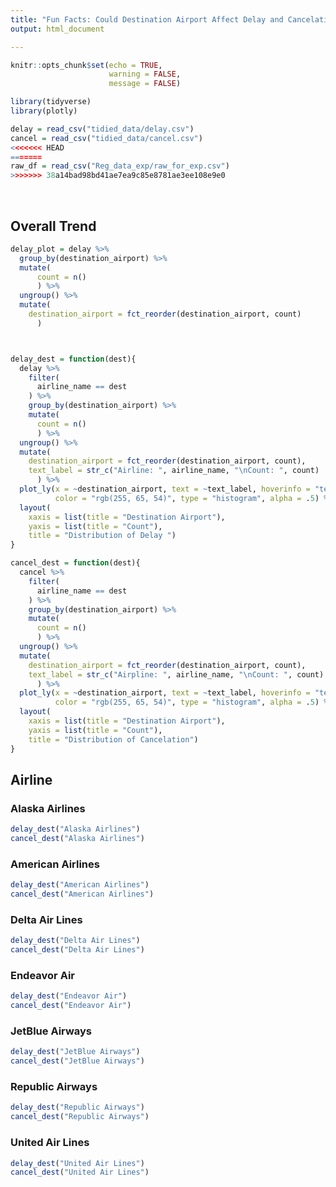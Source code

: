 ```yaml
---
title: "Fun Facts: Could Destination Airport Affect Delay and Cancelation?"
output: html_document

---
```

```r
knitr::opts_chunk$set(echo = TRUE,
                      warning = FALSE,
                      message = FALSE)

library(tidyverse)
library(plotly)

delay = read_csv("tidied_data/delay.csv")
cancel = read_csv("tidied_data/cancel.csv")
<<<<<<< HEAD
=======
raw_df = read_csv("Reg_data_exp/raw_for_exp.csv")
>>>>>>> 38a14bad98bd41ae7ea9c85e8781ae3ee108e9e0

```

<br>

## Overall Trend 

```r
delay_plot = delay %>%
  group_by(destination_airport) %>% 
  mutate(
      count = n()
      ) %>% 
  ungroup() %>% 
  mutate(
    destination_airport = fct_reorder(destination_airport, count)
      ) 




```


```r
delay_dest = function(dest){
  delay %>%
    filter(
      airline_name == dest
    ) %>% 
    group_by(destination_airport) %>% 
    mutate(
      count = n()
      ) %>% 
  ungroup() %>% 
  mutate(
    destination_airport = fct_reorder(destination_airport, count),
    text_label = str_c("Airline: ", airline_name, "\nCount: ", count)
      ) %>% 
  plot_ly(x = ~destination_airport, text = ~text_label, hoverinfo = "text", 
          color = "rgb(255, 65, 54)", type = "histogram", alpha = .5) %>% 
  layout(
    xaxis = list(title = "Destination Airport"),
    yaxis = list(title = "Count"),
    title = "Distribution of Delay ")
}

cancel_dest = function(dest){
  cancel %>%
    filter(
      airline_name == dest
    ) %>% 
    group_by(destination_airport) %>% 
    mutate(
      count = n()
      ) %>% 
  ungroup() %>% 
  mutate(
    destination_airport = fct_reorder(destination_airport, count),
    text_label = str_c("Airpline: ", airline_name, "\nCount: ", count)
      ) %>% 
  plot_ly(x = ~destination_airport, text = ~text_label, hoverinfo = "text",
          color = "rgb(255, 65, 54)", type = "histogram", alpha = .5) %>% 
  layout(
    xaxis = list(title = "Destination Airport"),
    yaxis = list(title = "Count"),
    title = "Distribution of Cancelation")
}
```


## Airline {.tabset}
### Alaska Airlines
```r
delay_dest("Alaska Airlines")
cancel_dest("Alaska Airlines")
```


### American Airlines 
```r
delay_dest("American Airlines")
cancel_dest("American Airlines")
```

### Delta Air Lines 
```r
delay_dest("Delta Air Lines")
cancel_dest("Delta Air Lines")
```

### Endeavor Air  
```r
delay_dest("Endeavor Air")
cancel_dest("Endeavor Air")
```

### JetBlue Airways
```r
delay_dest("JetBlue Airways")
cancel_dest("JetBlue Airways")
```

### Republic Airways
```r
delay_dest("Republic Airways")
cancel_dest("Republic Airways")
```

### United Air Lines
```r
delay_dest("United Air Lines")
cancel_dest("United Air Lines")
```



